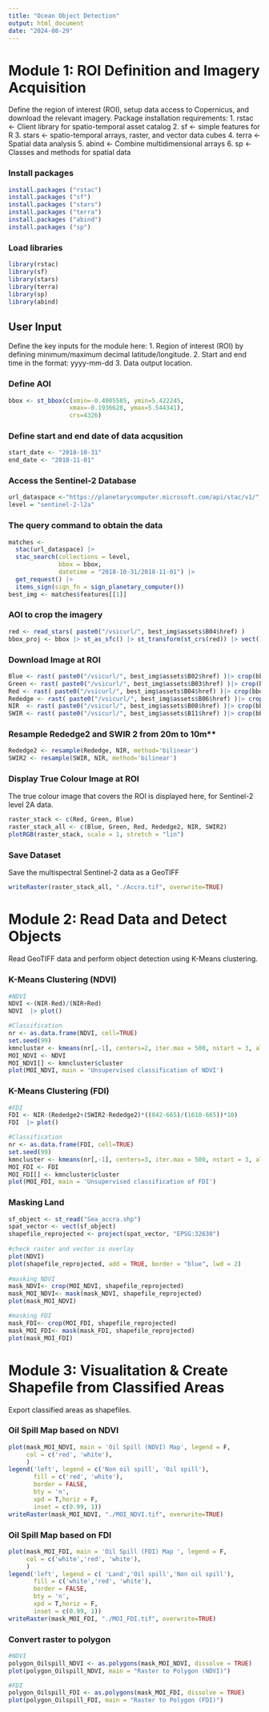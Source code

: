 ```yaml
---
title: "Ocean Object Detection"
output: html_document
date: "2024-08-29"
---
```


# Module 1: ROI Definition and Imagery Acquisition
Define the region of interest (ROI), setup data access to Copernicus, and download the relevant imagery.
Package installation requirements:
1. rstac <- Client library for spatio-temporal asset catalog
2. sf <- simple features for R
3. stars <- spatio-temporal arrays, raster, and vector data cubes
4. terra <- Spatial data analysis
5. abind <- Combine multidimensional arrays
6. sp <- Classes and methods for spatial data

### Install packages
```r
install.packages ("rstac")
install.packages ("sf")
install.packages ("stars")
install.packages ("terra")
install.packages ("abind")
install.packages ("sp")
```

### Load libraries 
```r
library(rstac)
library(sf)
library(stars)
library(terra) 
library(sp)
library(abind)
```

## User Input
Define the key inputs for the module here:
1. Region of interest (ROI) by defining minimum/maximum decimal latitude/longitude.
2. Start and end time in the format: yyyy-mm-dd
3. Data output location.

### Define AOI
```r
bbox <- st_bbox(c(xmin=-0.4005585, ymin=5.422245, 
                 xmax=-0.1936628, ymax=5.544341),
                 crs=4326)
```

### Define start and end date of data acqusition
```r
start_date <- "2018-10-31" 
end_date <- "2018-11-01"
```


### Access the Sentinel-2 Database
```r
url_dataspace <-"https://planetarycomputer.microsoft.com/api/stac/v1/"
level = "sentinel-2-l2a"
```


### The query command to obtain the data
```r
matches <- 
  stac(url_dataspace) |>
  stac_search(collections = level,
              bbox = bbox,
              datetime = "2018-10-31/2018-11-01") |>
  get_request() |>
  items_sign(sign_fn = sign_planetary_computer())
best_img <- matches$features[[1]]
```

### AOI to crop the imagery
```r
red <- read_stars( paste0("/vsicurl/", best_img$assets$B04$href) )
bbox_proj <- bbox |> st_as_sfc() |> st_transform(st_crs(red)) |> vect()
```


### Download Image at ROI
```r
Blue <- rast( paste0("/vsicurl/", best_img$assets$B02$href) )|> crop(bbox_proj)
Green <- rast( paste0("/vsicurl/", best_img$assets$B03$href) )|> crop(bbox_proj)
Red <- rast( paste0("/vsicurl/", best_img$assets$B04$href) )|> crop(bbox_proj)
Rededge <- rast( paste0("/vsicurl/", best_img$assets$B06$href) )|> crop(bbox_proj)
NIR  <- rast( paste0("/vsicurl/", best_img$assets$B08$href) )|> crop(bbox_proj)
SWIR <- rast( paste0("/vsicurl/", best_img$assets$B11$href) )|> crop(bbox_proj)
```


### Resample Rededge2 and SWIR 2 from 20m to 10m**
```r
Rededge2 <- resample(Rededge, NIR, method='bilinear')
SWIR2 <- resample(SWIR, NIR, method='bilinear')
```

### Display True Colour Image at ROI
The true colour image that covers the ROI is displayed here, for Sentinel-2 level 2A data.

```r
raster_stack <- c(Red, Green, Blue)
raster_stack_all <- c(Blue, Green, Red, Rededge2, NIR, SWIR2)
plotRGB(raster_stack, scale = 1, stretch = "lin")
```

### Save Dataset
Save the multispectral Sentinel-2 data as a GeoTIFF

```r
writeRaster(raster_stack_all, "./Accra.tif", overwrite=TRUE)
```

# Module 2: Read Data and Detect Objects
Read GeoTIFF data and perform object detection using K-Means clustering.

### K-Means Clustering (NDVI)
```r
#NDVI
NDVI <-(NIR-Red)/(NIR+Red)
NDVI  |> plot()

#Classification
nr <- as.data.frame(NDVI, cell=TRUE)
set.seed(99)
kmncluster <- kmeans(nr[,-1], centers=2, iter.max = 500, nstart = 3, algorithm="Lloyd")
MOI_NDVI <- NDVI
MOI_NDVI[] <- kmncluster$cluster
plot(MOI_NDVI, main = 'Unsupervised classification of NDVI')
```

### K-Means Clustering (FDI)
```r
#FDI
FDI <- NIR-(Rededge2+(SWIR2-Rededge2)*((842-665)/(1610-665))*10)
FDI  |> plot()

#Classification
nr <- as.data.frame(FDI, cell=TRUE)
set.seed(99)
kmncluster <- kmeans(nr[,-1], centers=3, iter.max = 500, nstart = 3, algorithm="Lloyd")
MOI_FDI <- FDI
MOI_FDI[] <- kmncluster$cluster
plot(MOI_FDI, main = 'Unsupervised classification of FDI')
```

### Masking Land
```r
sf_object <- st_read("Sea_accra.shp")
spat_vector <- vect(sf_object)
shapefile_reprojected <- project(spat_vector, "EPSG:32630")
 
#check raster and vector is overlay
plot(NDVI)
plot(shapefile_reprojected, add = TRUE, border = "blue", lwd = 2)
 
#masking NDVI
mask_NDVI<- crop(MOI_NDVI, shapefile_reprojected)
mask_MOI_NDVI<- mask(mask_NDVI, shapefile_reprojected)
plot(mask_MOI_NDVI)

#masking FDI
mask_FDI<- crop(MOI_FDI, shapefile_reprojected)
mask_MOI_FDI<- mask(mask_FDI, shapefile_reprojected)
plot(mask_MOI_FDI)
```

# Module 3: Visualitation & Create Shapefile from Classified Areas

Export classified areas as shapefiles.

### Oil Spill Map based on NDVI
```r
plot(mask_MOI_NDVI, main = 'Oil Spill (NDVI) Map', legend = F,
     col = c('red', 'white'),
     )
legend('left', legend = c('Non oil spill', 'Oil spill'),
       fill = c('red', 'white'),
       border = FALSE,
       bty = 'n',
       xpd = T,horiz = F,
       inset = c(0.99, 1))
writeRaster(mask_MOI_NDVI, "./MOI_NDVI.tif", overwrite=TRUE)
```
### Oil Spill Map based on FDI
```r
plot(mask_MOI_FDI, main = 'Oil Spill (FDI) Map ', legend = F,
     col = c('white','red', 'white'),
     )
legend('left', legend = c( 'Land','Oil spill','Non oil spill'),
       fill = c('white','red', 'white'),
       border = FALSE,
       bty = 'n',
       xpd = T,horiz = F,
       inset = c(0.99, 1))
writeRaster(mask_MOI_FDI, "./MOI_FDI.tif", overwrite=TRUE)
```
### Convert raster to polygon
```r
#NDVI
polygon_Oilspill_NDVI <- as.polygons(mask_MOI_NDVI, dissolve = TRUE)
plot(polygon_Oilspill_NDVI, main = "Raster to Polygon (NDVI)")

#FDI
polygon_Oilspill_FDI <- as.polygons(mask_MOI_FDI, dissolve = TRUE)
plot(polygon_Oilspill_FDI, main = "Raster to Polygon (FDI)")
```